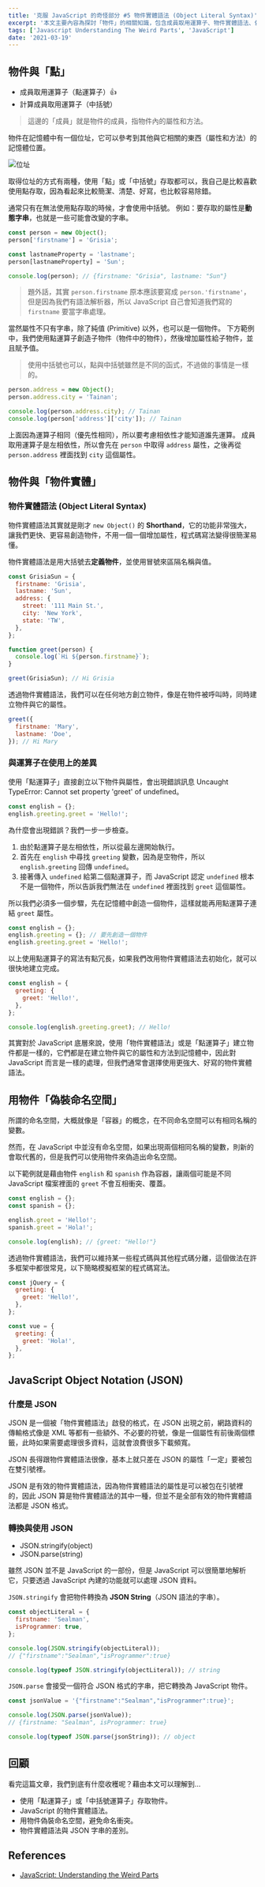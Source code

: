 ```yaml
---
title: '克服 JavaScript 的奇怪部分 #5 物件實體語法 (Object Literal Syntax)'
excerpt: '本文主要內容為探討「物件」的相關知識，包含成員取用運算子、物件實體語法、偽裝命名空間，與 JSON 資料格式。'
tags: ['Javascript Understanding The Weird Parts', 'JavaScript']
date: '2021-03-19'
---
```


## 物件與「點」

- 成員取用運算子（點運算子）👍
- 計算成員取用運算子（中括號）

> 這邊的「成員」就是物件的成員，指物件內的屬性和方法。

物件在記憶體中有一個位址，它可以參考到其他與它相關的東西（屬性和方法）的記憶體位置。

![位址](https://i.imgur.com/GtwGe3V.png)

取得位址的方式有兩種，使用「點」或「中括號」存取都可以，我自己是比較喜歡使用點存取，因為看起來比較簡潔、清楚、好寫，也比較容易除錯。

通常只有在無法使用點存取的時候，才會使用中括號。
例如：要存取的屬性是**動態字串**，也就是一些可能會改變的字串。

```javascript
const person = new Object();
person['firstname'] = 'Grisia';

const lastnameProperty = 'lastname';
person[lastnameProperty] = 'Sun';

console.log(person); // {firstname: "Grisia", lastname: "Sun"}
```

> 題外話，其實 `person.firstname` 原本應該要寫成 `person.'firstname'`，但是因為我們有語法解析器，所以 JavaScript 自己會知道我們寫的 `firstname` 要當字串處理。

當然屬性不只有字串，除了純值 (Primitive) 以外，也可以是一個物件。
下方範例中，我們使用點運算子創造子物件（物件中的物件），然後增加屬性給子物件，並且賦予值。

> 使用中括號也可以，點與中括號雖然是不同的函式，不過做的事情是一樣的。

```javascript
person.address = new Object();
person.address.city = 'Tainan';

console.log(person.address.city); // Tainan
console.log(person['address']['city']); // Tainan
```

上面因為運算子相同（優先性相同），所以要考慮相依性才能知道誰先運算。
成員取用運算子是左相依性，所以會先在 `person` 中取得 `address` 屬性，之後再從 `person.address` 裡面找到 `city` 這個屬性。

## 物件與「物件實體」

### 物件實體語法 (Object Literal Syntax)

物件實體語法其實就是剛才 `new Object()` 的 **Shorthand**，它的功能非常強大，讓我們更快、更容易創造物件，不用一個一個增加屬性，程式碼寫法變得很簡潔易懂。

物件實體語法是用大括號去**定義物件**，並使用冒號來區隔名稱與值。

```javascript
const GrisiaSun = {
  firstname: 'Grisia',
  lastname: 'Sun',
  address: {
    street: '111 Main St.',
    city: 'New York',
    state: 'TW',
  },
};

function greet(person) {
  console.log(`Hi ${person.firstname}`);
}

greet(GrisiaSun); // Hi Grisia
```

透過物件實體語法，我們可以在任何地方創立物件，像是在物件被呼叫時，同時建立物件與它的屬性。

```javascript
greet({
  firstname: 'Mary',
  lastname: 'Doe',
}); // Hi Mary
```

### 與運算子在使用上的差異

使用「點運算子」直接創立以下物件與屬性，會出現錯誤訊息 Uncaught TypeError: Cannot set property 'greet' of undefined。

```javascript
const english = {};
english.greeting.greet = 'Hello!';
```

為什麼會出現錯誤？我們一步一步檢查。

1. 由於點運算子是左相依性，所以從最左邊開始執行。
2. 首先在 `english` 中尋找 `greeting` 變數，因為是空物件，所以 `english.greeting` 回傳 `undefined`。
3. 接著傳入 `undefined` 給第二個點運算子，而 JavaScript 認定 `undefined` 根本不是一個物件，所以告訴我們無法在 `undefined` 裡面找到 `greet` 這個屬性。

所以我們必須多一個步驟，先在記憶體中創造一個物件，這樣就能再用點運算子連結 `greet` 屬性。

```javascript
const english = {};
english.greeting = {}; // 要先創造一個物件
english.greeting.greet = 'Hello!';
```

以上使用點運算子的寫法有點冗長，如果我們改用物件實體語法去初始化，就可以很快地建立完成。

```javascript
const english = {
  greeting: {
    greet: 'Hello!',
  },
};

console.log(english.greeting.greet); // Hello!
```

其實對於 JavaScript 底層來說，使用「物件實體語法」或是「點運算子」建立物件都是一樣的，它們都是在建立物件與它的屬性和方法到記憶體中，因此對 JavaScript 而言是一樣的處理，但我們通常會選擇使用更強大、好寫的物件實體語法。

## 用物件「偽裝命名空間」

所謂的命名空間，大概就像是「容器」的概念，在不同命名空間可以有相同名稱的變數。

然而，在 JavaScript 中並沒有命名空間，如果出現兩個相同名稱的變數，則新的會取代舊的，但是我們可以使用物件來偽造出命名空間。

以下範例就是藉由物件 `english` 和 `spanish` 作為容器，讓兩個可能是不同 JavaScript 檔案裡面的 `greet` 不會互相衝突、覆蓋。

```javascript
const english = {};
const spanish = {};

english.greet = 'Hello!';
spanish.greet = 'Hola!';

console.log(english); // {greet: "Hello!"}
```

透過物件實體語法，我們可以維持某一些程式碼與其他程式碼分離，這個做法在許多框架中都很常見，以下簡略模擬框架的程式碼寫法。

```javascript
const jQuery = {
  greeting: {
    greet: 'Hello!',
  },
};

const vue = {
  greeting: {
    greet: 'Hola!',
  },
};
```

## JavaScript Object Notation (JSON)

### 什麼是 JSON

JSON 是一個被「物件實體語法」啟發的格式，在 JSON 出現之前，網路資料的傳輸格式像是 XML 等都有一些額外、不必要的符號，像是一個屬性有前後兩個標籤，此時如果需要處理很多資料，這就會浪費很多下載頻寬。

JSON 長得跟物件實體語法很像，基本上就只差在 JSON 的屬性「一定」要被包在雙引號裡。

JSON 是有效的物件實體語法，因為物件實體語法的屬性是可以被包在引號裡的，因此 JSON 算是物件實體語法的其中一種，但並不是全部有效的物件實體語法都是 JSON 格式。

### 轉換與使用 JSON

- JSON.stringify(object)
- JSON.parse(string)

雖然 JSON 並不是 JavaScript 的一部份，但是 JavaScript 可以很簡單地解析它，只要透過 JavaScript 內建的功能就可以處理 JSON 資料。

`JSON.stringify` 會把物件轉換為 **JSON String**（JSON 語法的字串）。

```javascript
const objectLiteral = {
  firstname: 'Sealman',
  isProgrammer: true,
};

console.log(JSON.stringify(objectLiteral));
// {"firstname":"Sealman","isProgrammer":true}

console.log(typeof JSON.stringify(objectLiteral)); // string
```

`JSON.parse` 會接受一個符合 JSON 格式的字串，把它轉換為 JavaScript 物件。

```javascript
const jsonValue = '{"firstname":"Sealman","isProgrammer":true}';

console.log(JSON.parse(jsonValue));
// {firstname: "Sealman", isProgrammer: true}

console.log(typeof JSON.parse(jsonString)); // object
```

## 回顧

看完這篇文章，我們到底有什麼收穫呢？藉由本文可以理解到…

- 使用「點運算子」或「中括號運算子」存取物件。
- JavaScript 的物件實體語法。
- 用物件偽裝命名空間，避免命名衝突。
- 物件實體語法與 JSON 字串的差別。

## References

- [JavaScript: Understanding the Weird Parts](https://www.udemy.com/course/understand-javascript/)
